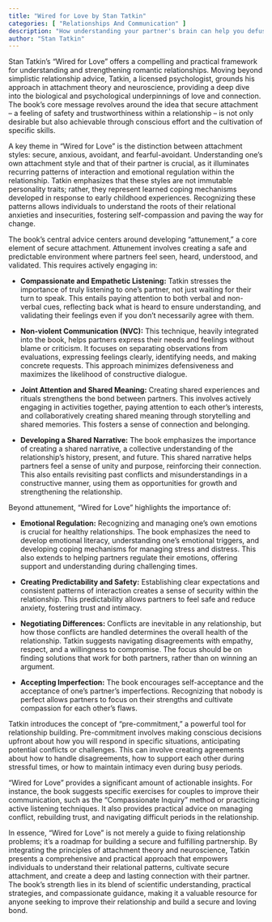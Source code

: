 ```yaml
---
title: "Wired for Love by Stan Tatkin"
categories: [ "Relationships And Communication" ]
description: "How understanding your partner's brain can help you defuse conflicts"
author: "Stan Tatkin"
---
```

Stan Tatkin's "Wired for Love" offers a compelling and practical framework for understanding and strengthening romantic relationships. Moving beyond simplistic relationship advice, Tatkin, a licensed psychologist, grounds his approach in attachment theory and neuroscience, providing a deep dive into the biological and psychological underpinnings of love and connection. The book's core message revolves around the idea that secure attachment – a feeling of safety and trustworthiness within a relationship – is not only desirable but also achievable through conscious effort and the cultivation of specific skills.

A key theme in "Wired for Love" is the distinction between attachment styles: secure, anxious, avoidant, and fearful-avoidant. Understanding one's own attachment style and that of their partner is crucial, as it illuminates recurring patterns of interaction and emotional regulation within the relationship.  Tatkin emphasizes that these styles are not immutable personality traits; rather, they represent learned coping mechanisms developed in response to early childhood experiences. Recognizing these patterns allows individuals to understand the roots of their relational anxieties and insecurities, fostering self-compassion and paving the way for change.

The book's central advice centers around developing "attunement," a core element of secure attachment.  Attunement involves creating a safe and predictable environment where partners feel seen, heard, understood, and validated.  This requires actively engaging in:

* **Compassionate and Empathetic Listening:** Tatkin stresses the importance of truly listening to one's partner, not just waiting for their turn to speak.  This entails paying attention to both verbal and non-verbal cues, reflecting back what is heard to ensure understanding, and validating their feelings even if you don't necessarily agree with them.

* **Non-violent Communication (NVC):** This technique, heavily integrated into the book, helps partners express their needs and feelings without blame or criticism.  It focuses on separating observations from evaluations, expressing feelings clearly, identifying needs, and making concrete requests. This approach minimizes defensiveness and maximizes the likelihood of constructive dialogue.

* **Joint Attention and Shared Meaning:**  Creating shared experiences and rituals strengthens the bond between partners. This involves actively engaging in activities together, paying attention to each other's interests, and collaboratively creating shared meaning through storytelling and shared memories.  This fosters a sense of connection and belonging.

* **Developing a Shared Narrative:** The book emphasizes the importance of creating a shared narrative, a collective understanding of the relationship's history, present, and future. This shared narrative helps partners feel a sense of unity and purpose, reinforcing their connection. This also entails revisiting past conflicts and misunderstandings in a constructive manner, using them as opportunities for growth and strengthening the relationship.

Beyond attunement, "Wired for Love" highlights the importance of:

* **Emotional Regulation:** Recognizing and managing one's own emotions is crucial for healthy relationships.  The book emphasizes the need to develop emotional literacy, understanding one's emotional triggers, and developing coping mechanisms for managing stress and distress. This also extends to helping partners regulate their emotions, offering support and understanding during challenging times.

* **Creating Predictability and Safety:**  Establishing clear expectations and consistent patterns of interaction creates a sense of security within the relationship. This predictability allows partners to feel safe and reduce anxiety, fostering trust and intimacy.

* **Negotiating Differences:** Conflicts are inevitable in any relationship, but how those conflicts are handled determines the overall health of the relationship. Tatkin suggests navigating disagreements with empathy, respect, and a willingness to compromise.  The focus should be on finding solutions that work for both partners, rather than on winning an argument.

* **Accepting Imperfection:** The book encourages self-acceptance and the acceptance of one's partner's imperfections. Recognizing that nobody is perfect allows partners to focus on their strengths and cultivate compassion for each other's flaws.


Tatkin introduces the concept of "pre-commitment,"  a powerful tool for relationship building.  Pre-commitment involves making conscious decisions upfront about how you will respond in specific situations, anticipating potential conflicts or challenges. This can involve creating agreements about how to handle disagreements, how to support each other during stressful times, or how to maintain intimacy even during busy periods.


"Wired for Love" provides a significant amount of actionable insights.  For instance, the book suggests specific exercises for couples to improve their communication, such as the "Compassionate Inquiry" method or practicing active listening techniques. It also provides practical advice on managing conflict, rebuilding trust, and navigating difficult periods in the relationship.

In essence, "Wired for Love" is not merely a guide to fixing relationship problems; it’s a roadmap for building a secure and fulfilling partnership.  By integrating the principles of attachment theory and neuroscience, Tatkin presents a comprehensive and practical approach that empowers individuals to understand their relational patterns, cultivate secure attachment, and create a deep and lasting connection with their partner. The book's strength lies in its blend of scientific understanding, practical strategies, and compassionate guidance, making it a valuable resource for anyone seeking to improve their relationship and build a secure and loving bond.

